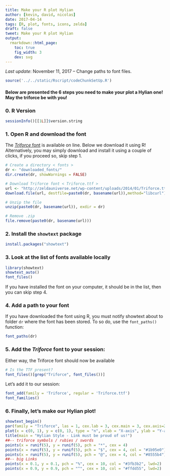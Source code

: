 ```yaml
---
title: Make your R plot Hylian
author: [kevin, david, nicolas]
date: 2017-04-14
tags: [R, plot, fonts, icons, zelda]
draft: false
tweet: Make your R plot Hylian
output:
  rmarkdown::html_page:
    toc: true
    fig_width: 3
    dev: svg
---
```



*Last update*: November 11, 2017 -- Change paths to font files.

```r
source('../../static/Rscript/codeChunkSetUp.R')
```

#### Below are presented the 6 steps you need to make your plot a Hylian one! **May the triforce be with you**!

### 0. R Version

```r
sessionInfo()[[1L]]$version.string
```


### 1. Open R and download the font

The [*Triforce* font](https://zeldauniverse.net/media/fonts/) is available on line.
Below we download it using R! Alternatively, you may simply download and install
it using a couple of clicks, if you proceed so, skip step 1.


```r
# Create a directory < fonts >
dr <- "downloaded_fonts/"
dir.create(dr, showWarnings = FALSE)

# Download Triforce font < Triforce.ttf >
url <- "http://zeldauniverse.net/wp-content/uploads/2014/01/Triforce.ttf_.zip"
download.file(url, destfile=paste0(dr, basename(url)),method="libcurl")

# Unzip the file
unzip(paste0(dr, basename(url)), exdir = dr)

# Remove .zip
file.remove(paste0(dr, basename(url)))
```

### 2. Install the `showtext` package

```r
install.packages("showtext")
```

###  3. Look at the list of fonts available locally

```r
library(showtext)
showtext_auto()
font_files()
```

If you have installed the font on your computer, it should be in the list,
then you can skip step 4.


### 4. Add a path to your font

If you have downloaded the font using R, you must notify showtext about to
folder `dr` where the font has been stored. To so do, use the `font_paths()`
function:

```r
font_paths(dr)
```

### 5. Add the *Triforce* font to your session:


Either way, the Triforce font should now be available

```r
# Is the TTF present?
font_files()[grep("Triforce", font_files())]
```

Let's add it to our session:

```r
font_add(family = 'Triforce', regular = 'Triforce.ttf')
font_families()
```


### 6. Finally, let's make our Hylian plot!

```r
showtext_begin()
par(family = "Triforce", las = 1, cex.lab = 3, cex.main = 3, cex.axis=2, mar = c(4, 5, 5, 0))
plot(x = c(0, 1), y = c(0, 1), type = "n", xlab = "X-axis", ylab = "Y-axis")
title(main = "Hylian Style - Link must be proud of us!")
##-- triforce symbols / rubies / swords
points(x = runif(5), y = runif(5), pch = "*", cex = 4)
points(x = runif(5), y = runif(5), pch = "$", cex = 4, col = "#1b95e0")
points(x = runif(5), y = runif(5), pch = "@", cex = 4, col = "#8555b4")
##-- big Links
points(x = 0.1, y = 0.1, pch = "%", cex = 10, col = "#3fb3b2", lwd=2)
points(x = 0.9, y = 0.9, pch = "^", cex = 10, col = "#ffdd55", lwd=2)
```

<br>
